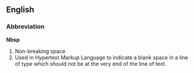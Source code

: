 ==English==
===Abbreviation===
'''Nbsp'''
#Non-breaking space
#Used in Hypertext Markup Language to indicate a blank space in a line of type which should not be at the very end of the line of text.